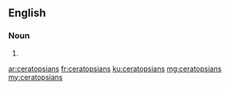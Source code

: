 ==English==

===Noun===
{{head|en}}

# {{plural of|ceratopsian}}

[[ar:ceratopsians]]
[[fr:ceratopsians]]
[[ku:ceratopsians]]
[[mg:ceratopsians]]
[[my:ceratopsians]]